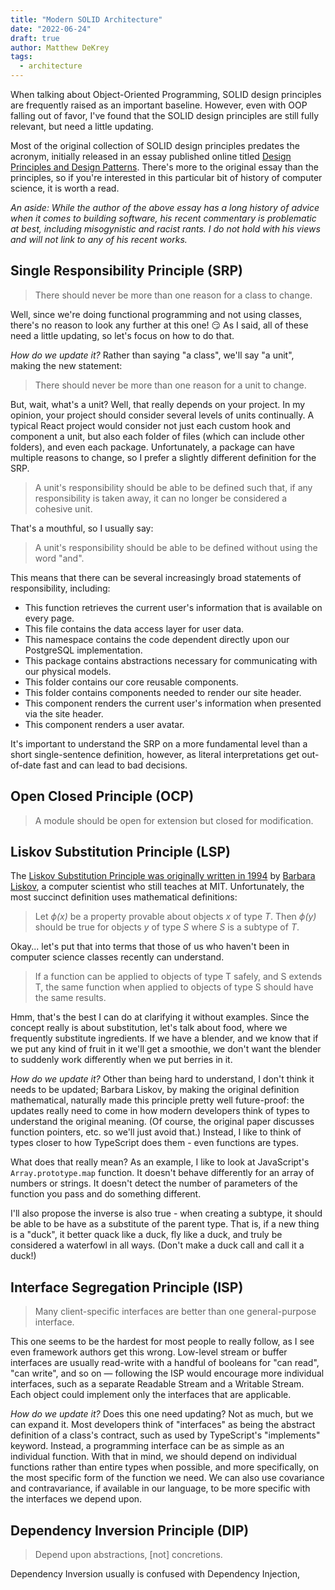 ```yaml
---
title: "Modern SOLID Architecture"
date: "2022-06-24"
draft: true
author: Matthew DeKrey
tags:
  - architecture
---
```


When talking about Object-Oriented Programming, SOLID design principles are
frequently raised as an important baseline. However, even with OOP falling out
of favor, I've found that the SOLID design principles are still fully relevant,
but need a little updating.

Most of the original collection of SOLID design principles predates the acronym,
initially released in an essay published online titled [Design Principles and
Design Patterns][1]. There's more to the original essay than the principles, so
if you're interested in this particular bit of history of computer science, it
is worth a read.

_An aside: While the author of the above essay has a long history of advice when
it comes to building software, his recent commentary is problematic at best,
including misogynistic and racist rants. I do not hold with his views and will
not link to any of his recent works._

## Single Responsibility Principle (SRP)

> There should never be more than one reason for a class to change.

Well, since we're doing functional programming and not using classes, there's no
reason to look any further at this one! 😏 As I said, all of these need a little
updating, so let's focus on how to do that.

_How do we update it?_ Rather than saying "a class", we'll say "a unit", making
the new statement:

> There should never be more than one reason for a unit to change.

But, wait, what's a unit? Well, that really depends on your project. In my
opinion, your project should consider several levels of units continually. A
typical React project would consider not just each custom hook and component a
unit, but also each folder of files (which can include other folders), and even
each package. Unfortunately, a package can have multiple reasons to change, so I
prefer a slightly different definition for the SRP.

> A unit's responsibility should be able to be defined such that, if any
> responsibility is taken away, it can no longer be considered a cohesive unit.

That's a mouthful, so I usually say:

> A unit's responsibility should be able to be defined without using the word
> "and".

This means that there can be several increasingly broad statements of
responsibility, including:

* This function retrieves the current user's information that is available on
  every page.
* This file contains the data access layer for user data.
* This namespace contains the code dependent directly upon our PostgreSQL
  implementation.
* This package contains abstractions necessary for communicating with our
  physical models.
* This folder contains our core reusable components.
* This folder contains components needed to render our site header.
* This component renders the current user's information when presented via the
  site header.
* This component renders a user avatar.

It's important to understand the SRP on a more fundamental level than a short
single-sentence definition, however, as literal interpretations get out-of-date
fast and can lead to bad decisions.

## Open Closed Principle (OCP)

> A module should be open for extension but closed for modification.

## Liskov Substitution Principle (LSP)

The [Liskov Substitution Principle was originally written in 1994][3] by [Barbara
Liskov][4], a computer scientist who
still teaches at MIT. Unfortunately, the most succinct definition uses
mathematical definitions:

> Let _ϕ(x)_ be a property provable about objects _x_ of type _T_. Then _ϕ(y)_
> should be true for objects _y_ of type _S_ where _S_ is a subtype of _T_.

Okay... let's put that into terms that those of us who haven't been in computer
science classes recently can understand.

> If a function can be applied to objects of type T safely, and S extends T, the
> same function when applied to objects of type S should have the same results.

Hmm, that's the best I can do at clarifying it without examples. Since the
concept really is about substitution, let's talk about food, where we frequently
substitute ingredients. If we have a blender, and we know that if we put any
kind of fruit in it we'll get a smoothie, we don't want the blender to suddenly
work differently when we put berries in it.

_How do we update it?_ Other than being hard to understand, I don't think it
needs to be updated; Barbara Liskov, by making the original definition
mathematical, naturally made this principle pretty well future-proof: the
updates really need to come in how modern developers think of types to
understand the original meaning. (Of course, the original paper discusses
function pointers, etc. so we'll just avoid that.) Instead, I like to think of
types closer to how TypeScript does them - even functions are types.

What does that really mean? As an example, I like to look at JavaScript's
`Array.prototype.map` function. It doesn't behave differently for an array of
numbers or strings. It doesn't detect the number of parameters of the function
you pass and do something different.

I'll also propose the inverse is also true - when creating a subtype, it should
be able to be have as a substitute of the parent type. That is, if a new thing
is a "duck", it better quack like a duck, fly like a duck, and truly be
considered a waterfowl in all ways. (Don't make a duck call and call it a duck!)

## Interface Segregation Principle (ISP)

> Many client-specific interfaces are better than one general-purpose interface.

This one seems to be the hardest for most people to really follow, as I see even
framework authors get this wrong. Low-level stream or buffer interfaces are
usually read-write with a handful of booleans for "can read", "can write", and
so on — following the ISP would encourage more individual interfaces, such as a
separate Readable Stream and a Writable Stream. Each object could implement only
the interfaces that are applicable.

_How do we update it?_ Does this one need updating? Not as much, but we can
expand it. Most developers think of "interfaces" as being the abstract
definition of a class's contract, such as used by TypeScript's "implements"
keyword. Instead, a programming interface can be as simple as an individual
function. With that in mind, we should depend on individual functions rather
than entire types when possible, and more specifically, on the most specific
form of the function we need. We can also use covariance and contravariance, if
available in our language, to be more specific with the interfaces we depend
upon.

## Dependency Inversion Principle (DIP)

> Depend upon abstractions, [not] concretions.

Dependency Inversion usually is confused with Dependency Injection,

[1]: https://web.archive.org/web/20150906155800/http:/www.objectmentor.com/resources/articles/Principles_and_Patterns.pdf
[2]: https://web.archive.org/web/20150202200348/http://www.objectmentor.com/resources/articles/srp.pdf
[3]: https://www.engr.mun.ca/~theo/Courses/sd/5895-downloads/sd-principles-3.ppt.pdf
[4]: https://en.wikipedia.org/wiki/Barbara_Liskov
